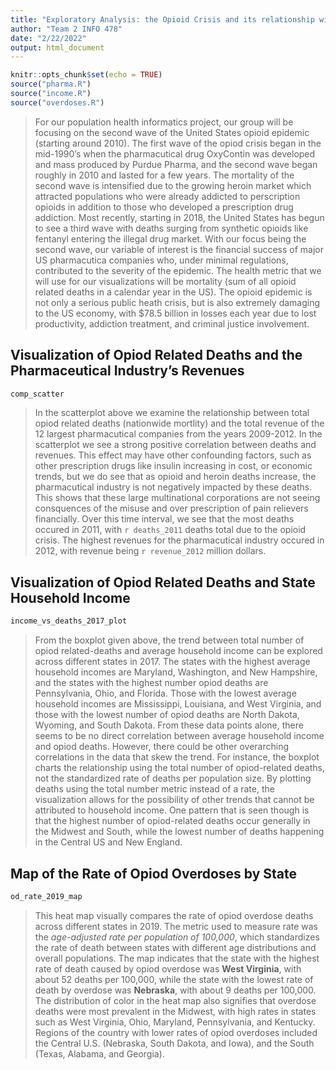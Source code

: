 ```yaml
---
title: "Exploratory Analysis: the Opioid Crisis and its relationship with the Pharmaceutical Industry"
author: "Team 2 INFO 478"
date: "2/22/2022"
output: html_document
---
```


```r
knitr::opts_chunk$set(echo = TRUE)
source("pharma.R")
source("income.R")
source("overdoses.R")
```

>  For our population health informatics project, our group will be focusing on the second wave of the United States opioid epidemic (starting around 2010). The first wave of the opiod crisis began in the mid-1990's when the pharmacutical drug OxyContin was developed and mass produced by Purdue Pharma, and the second wave began roughly in 2010 and lasted for a few years. The mortality of the second wave is intensified due to the growing heroin market which attracted populations who were already addicted to perscription opioids in addition to those who developed a prescription drug addiction. Most recently, starting in 2018, the United States has begun to see a third wave with deaths surging from synthetic opioids like fentanyl entering the illegal drug market. With our focus being the second wave, our variable of interest is the financial success of major US pharmacutica companies who, under minimal regulations, contributed to the severity of the epidemic. The health metric that we will use for our visualizations will be mortality (sum of all opioid related deaths in a calendar year in the US). The opioid epidemic is not only a serious public heath crisis, but is also extremely damaging to the US economy, with $78.5 billion in losses each year due to lost productivity, addiction treatment, and criminal justice involvement.

## Visualization of Opiod Related Deaths and the Pharmaceutical Industry's Revenues

``` r
comp_scatter
```

> In the scatterplot above we examine the relationship between total opiod related deaths (nationwide mortlity) and the total revenue of the 12 largest pharmacutical companies from the years 2009-2012. In the scatterplot we see a strong positive correlation between deaths and revenues. This effect may have other confounding factors, such as other prescription drugs like insulin increasing in cost, or economic trends, but we do see that as opioid and heroin deaths increase, the pharmacutical industry is not negatively impacted by these deaths. This shows that these large multinational corporations are not seeing consquences of the misuse and over prescription of pain relievers financially. Over this time interval, we see that the most deaths occured in 2011, with `r deaths_2011` deaths total due to the opioid crisis. The highest revenues for the pharmacutical industry occured in 2012, with revenue being `r revenue_2012` million dollars. 

## Visualization of Opiod Related Deaths and State Household Income 

``` r
income_vs_deaths_2017_plot
```

> From the boxplot given above, the trend between total number of opiod related-deaths and average household income can be explored across different states in 2017. The states with the highest average household incomes are Maryland, Washington, and New Hampshire, and the states with the highest number opiod deaths are Pennsylvania, Ohio, and Florida. Those with the lowest average household incomes are Mississippi, Louisiana, and West Virginia, and those with the lowest number of opiod deaths are North Dakota, Wyoming, and South Dakota. From these data points alone, there seems to be no direct correlation between average household income and opiod deaths. However, there could be other overarching correlations in the data that skew the trend. For instance, the boxplot charts the relationship using the total number of opiod-related deaths, not the standardized rate of deaths per population size. By plotting deaths using the total number metric instead of a rate, the visualization allows for the possibility of other trends that cannot be attributed to household income. One pattern that is seen though is that the highest number of opiod-related deaths occur generally in the Midwest and South, while the lowest number of deaths happening in the Central US and New England. 

## Map of the Rate of Opiod Overdoses by State

``` r
od_rate_2019_map
```

> This heat map visually compares the rate of opiod overdose deaths across different states in 2019. The metric used to measure rate was the *age-adjusted rate per population of 100,000*, which standardizes the rate of death between states with different age distributions and overall populations. The map indicates that the state with the highest rate of death caused by opiod overdose was **West Virginia**, with about 52 deaths per 100,000, while the state with the lowest rate of death by overdose was **Nebraska**, with about 9 deaths per 100,000. The distribution of color in the heat map also signifies that overdose deaths were most prevalent in the Midwest, with high rates in states such as West Virginia, Ohio, Maryland, Pennsylvania, and Kentucky. Regions of the country with lower rates of opiod overdoses included the Central U.S. (Nebraska, South Dakota, and Iowa), and the South (Texas, Alabama, and Georgia).




